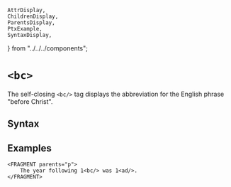     AttrDisplay,
    ChildrenDisplay,
    ParentsDisplay,
    PtxExample,
    SyntaxDisplay,
} from "../../../components";

# `<bc>`

The self-closing `<bc/>` tag displays the abbreviation
 for the English phrase "before Christ".

## Syntax

<SyntaxDisplay name="bc" />

## Examples

```ptx-example
<FRAGMENT parents="p">
    The year following 1<bc/> was 1<ad/>.
</FRAGMENT>
```

